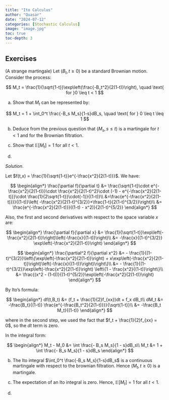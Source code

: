 ```yaml
---
title: "Ito Calculus"
author: "Quasar"
date: "2024-07-12"
categories: [Stochastic Calculus]      
image: "image.jpg"
toc: true
toc-depth: 3
---
```


## Exercises

::: {#exr-a-strange-martingale}

(A strange martingale) Let $(B_t,t\geq 0)$ be a standard Brownian motion. Consider the process:

$$
M_t = \frac{1}{\sqrt{1-t}}\exp\left(\frac{-B_t^2}{2(1-t)}\right), \quad \text{ for }0 \leq t < 1
$$

(a) Show that $M_t$ can be represented by:

$$
M_t = 1 + \int_0^t \frac{-B_s M_s}{1-s}dB_s, \quad \text{ for } 0 \leq t \leq 1
$$

(b) Deduce from the previous question that $(M_s,s \leq t)$ is a martingale for $t < 1$ and for the Brownian filtration.

(c) Show that $\mathbb{E}[M_t] = 1$ for all $t < 1$.

(d) 
:::

*Solution*.

Let $f(t,x) = \frac{1}{\sqrt{1-t}}e^{-\frac{x^2}{2(1-t)}}$. We have:

$$
\begin{align*}
\frac{\partial f}{\partial t} &= \frac{\sqrt{1-t}\cdot e^{-\frac{x^2}{2(1-t)}}\cdot \frac{x^2}{2(1-t)^2}\cdot (-1) - e^{-\frac{x^2}{2(1-t)}}\cdot \frac{1}{2\sqrt{1-t}}\cdot(-1)}{(1-t)}\\
&=\frac{e^{-\frac{x^2}{2(1-t)}}}{(1-t)}\left( -\frac{x^2}{2(1-t)^{3/2}}+\frac{1-t}{2(1-t)^{3/2}}\right)\\
&= \frac{e^{-\frac{x^2}{2(1-t)}}((1-t) - x^2)}{2(1-t)^{5/2}}
\end{align*}
$$

Also, the first and second derivatives with respect to the space variable $x$ are:

$$
\begin{align*}
\frac{\partial f}{\partial x} &= \frac{1}{\sqrt{1-t}}\exp\left(-\frac{x^2}{2(1-t)}\right)\left(-\frac{x}{(1-t)}\right)\\
&= -\frac{x}{(1-t)^{3/2}} \exp\left(-\frac{x^2}{2(1-t)}\right)
\end{align*}
$$

$$
\begin{align*}
\frac{\partial^2 f}{\partial x^2} &= - \frac{1}{(1-t)^{3/2}}\left\{\exp\left(-\frac{x^2}{2(1-t)}\right) + x\exp\left(-\frac{x^2}{2(1-t)}\right)\left(-\frac{x}{(1-t)}\right)\right\}\\
&= - \frac{1}{(1-t)^{3/2}}\exp\left(-\frac{x^2}{2(1-t)}\right) \left\{1 - \frac{x^2}{(1-t)}\right\}\\
&= \frac{(x^2 - (1-t))}{(1-t)^{5/2}}\exp\left(-\frac{x^2}{2(1-t)}\right)
\end{align*}
$$

By Ito's formula:

$$
\begin{align*}
df(t,B_t) &= (f_t + \frac{1}{2}f_{xx})dt + f_x dB_t\\
dM_t &= -\frac{B_t}{(1-t)} \frac{e^{-\frac{B_t^2}{2(1-t)}}}{\sqrt{1-t}}\\
&= -\frac{B_t M_t}{(1-t)}
\end{align*}
$$

where in the second step, we used the fact that $f_t + \frac{1}{2}f_{xx} = 0$, so the $dt$ term is zero.

In the integral form:

$$
\begin{align*}
M_t - M_0 &= \int \frac{- B_s M_s}{1 - s}dB_s\\
M_t &= 1 + \int \frac{- B_s M_s}{1 - s}dB_s
\end{align*}
$$

(b) The Ito integral $\int_0^t \frac{-B_s M_s}{1-s}dB_s$ is a continuous martingale with respect to the brownian filtration. Hence $(M_t,t \geq 0)$ is a martingale.

(c) The expectation of an Ito integral is zero. Hence, $\mathbb{E}[M_t] = 1$ for all $t < 1$.

(d)

